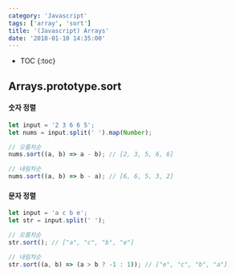 ```yaml
---
category: 'Javascript'
tags: ['array', 'sort']
title: '(Javascript) Arrays'
date: '2018-01-10 14:35:00'
---
```


- TOC
  {:toc}

## Arrays.prototype.sort

#### 숫자 정렬

```javascript
let input = '2 3 6 6 5';
let nums = input.split(' ').map(Number);

// 오름차순
nums.sort((a, b) => a - b); // [2, 3, 5, 6, 6]

// 내림차순
nums.sort((a, b) => b - a); // [6, 6, 5, 3, 2]
```

#### 문자 정렬

```javascript
let input = 'a c b e';
let str = input.split(' ');

// 오름차순
str.sort(); // ["a", "c", "b", "e"]

// 내림차순
str.sort((a, b) => (a > b ? -1 : 1)); // ["e", "c", "b", "a"]
```
